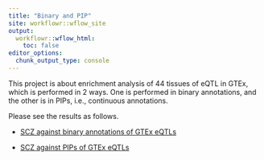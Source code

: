 ```yaml
---
title: "Binary and PIP"
site: workflowr::wflow_site
output:
  workflowr::wflow_html:
    toc: false
editor_options:
  chunk_output_type: console
---
```


This project is about enrichment analysis of 44 tissues of eQTL in GTEx, which is performed in 2 ways. One is performed in binary annotations, and the other is in PIPs, i.e., continuous annotations.

Please see the results as follows.

* [SCZ against binary annotations of GTEx eQTLs](binary.html)

* [SCZ against PIPs of GTEx eQTLs](PIP.html)
